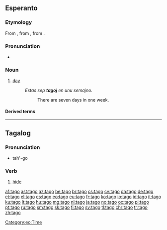 {{also|Tago|tágo}}
==Esperanto==

===Etymology===
From {{der|eo|de|Tag}}, from {{der|eo|goh|tac}}, from {{der|eo|gem-pro|*dagaz}}.

===Pronunciation===
* {{audio|Eo-tago.ogg|Audio|lang=eo}}
{{eo-pron}}

===Noun===
{{eo-head}}

# [[day]]
#: ''Estas sep '''tagoj''' en unu semajno.''
#:: There are seven days in one week.

====Derived terms====
{{der3
|{{l|eo|antaŭtagmezo||the [[AM]]}}
|{{l|eo|ĉiutage||every day, [[daily]]}}
|{{l|eo|labortago||[[working day]], [[weekday]]}}
|{{l|eo|naskiĝotago||[[birthday]]}}
|{{l|eo|posttagmezo||the [[PM]]}}
|{{l|eo|ripoztago||rest day, [[weekend]] day}}
|{{l|eo|supertago||[[leap day]]}}
|{{l|eo|taga||of or related to day}}
|{{l|eo|tagdaŭra||lasting all day}}
|{{l|eo|tage||in the daytime}}
|{{l|eo|taglibro||[[diary]]}}
|{{l|eo|tagmezo||[[noon]]}}
}}

{{eo BRO|2}}
{{eo GCSE|0}}
{{Universala Vortaro}}

[[Category:eo:Time]]

----

==Tagalog==

===Pronunciation===
* tah'-go

===Verb===
{{head|tl|verb}}

# [[hide]]

[[af:tago]]
[[ast:tago]]
[[az:tago]]
[[be:tago]]
[[br:tago]]
[[cs:tago]]
[[cy:tago]]
[[da:tago]]
[[de:tago]]
[[et:tago]]
[[el:tago]]
[[es:tago]]
[[eo:tago]]
[[eu:tago]]
[[fr:tago]]
[[ko:tago]]
[[io:tago]]
[[id:tago]]
[[it:tago]]
[[ku:tago]]
[[lt:tago]]
[[hu:tago]]
[[mg:tago]]
[[nl:tago]]
[[ja:tago]]
[[no:tago]]
[[oc:tago]]
[[pl:tago]]
[[pt:tago]]
[[ru:tago]]
[[sm:tago]]
[[sk:tago]]
[[fi:tago]]
[[sv:tago]]
[[tl:tago]]
[[chr:tago]]
[[tr:tago]]
[[zh:tago]]